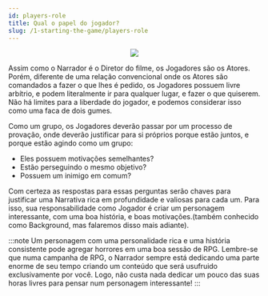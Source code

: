 ```yaml
---
id: players-role
title: Qual o papel do jogador?
slug: /1-starting-the-game/players-role
---
```



<center>
  <img src="https://gblobscdn.gitbook.com/assets%2F-M5hyBpWRHOJcZZpzln0%2F-M5mwWS3MxE8mxV9G7Cw%2F-M5mx2FkSAdjE1WANVa3%2FJogador%20RPG.jpg?alt=media&token=477635ed-484a-40d7-a865-4016e4e76db7" width={600} style={{display: 'block', marginTop: '20px', marginBottom: '50px'}} />
</center>

Assim como o Narrador é o Diretor do filme, os Jogadores são os Atores.
Porém, diferente de uma relação convencional onde os Atores são comandados a fazer o que lhes é pedido, os Jogadores possuem livre arbítrio, e podem literalmente ir para qualquer lugar, e fazer o que quiserem.
Não há limites para a liberdade do jogador, e podemos considerar isso como uma faca de dois gumes.

Como um grupo, os Jogadores deverão passar por um processo de provação, onde deverão justificar para si próprios porque estão juntos, e porque estão agindo como um grupo:

- Eles possuem motivações semelhantes?
- Estão perseguindo o mesmo objetivo?
- Possuem um inimigo em comum?

Com certeza as respostas para essas perguntas serão chaves para justificar uma Narrativa rica em profundidade e valiosas para cada um.
Para isso, sua responsabilidade como Jogador é criar um personagem interessante, com uma boa história, e boas motivações.(também conhecido como Background, mas falaremos disso mais adiante).

:::note
Um personagem com uma personalidade rica e uma história consistente pode agregar horrores em uma boa sessão de RPG.
Lembre-se que numa campanha de RPG, o Narrador sempre está dedicando uma parte enorme de seu tempo criando um conteúdo que será usufruido exclusivamente por você.
Logo, não custa nada dedicar um pouco das suas horas livres para pensar num personagem interessante!
:::